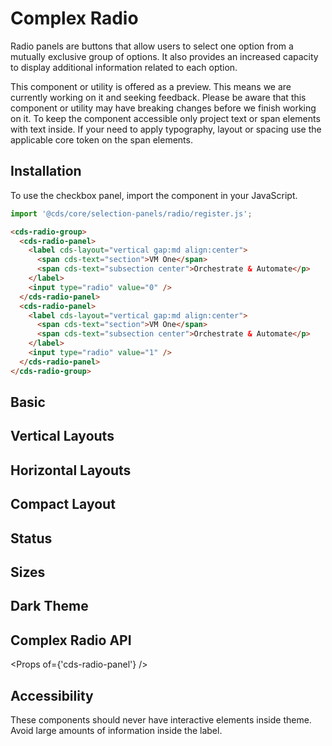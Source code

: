 
<Meta title="Forms/Radio Panel" />

# Complex Radio

Radio panels are buttons that allow users to select one option from a mutually exclusive group of options. It also
provides an increased capacity to display additional information related to each option.

<cds-alert-group status="warning" cds-layout="m-b:lg">
  <cds-alert>
    This component or utility is offered as a preview. This means we are currently working on it and seeking feedback.
    Please be aware that this component or utility may have breaking changes before we finish working on it.
  </cds-alert>
  <cds-alert>
    To keep the component accessible only project text or span elements with text inside. If your need to apply
    typography, layout or spacing use the applicable core token on the span elements.
  </cds-alert>
</cds-alert-group>

## Installation

To use the checkbox panel, import the component in your JavaScript.

```typescript
import '@cds/core/selection-panels/radio/register.js';
```

```html
<cds-radio-group>
  <cds-radio-panel>
    <label cds-layout="vertical gap:md align:center">
      <span cds-text="section">VM One</span>
      <span cds-text="subsection center">Orchestrate & Automate</p>
    </label>
    <input type="radio" value="0" />
  </cds-radio-panel>
  <cds-radio-panel>
    <label cds-layout="vertical gap:md align:center">
      <span cds-text="section">VM One</span>
      <span cds-text="subsection center">Orchestrate & Automate</p>
    </label>
    <input type="radio" value="1" />
  </cds-radio-panel>
</cds-radio-group>
```

## Basic

<Preview>
  <Story id="stories-radio-panel--basic" />
</Preview>

## Vertical Layouts

<Preview>
  <Story id="stories-radio-panel--vertical" />
</Preview>

## Horizontal Layouts

<Preview>
  <Story id="stories-radio-panel--horizontal" />
</Preview>

## Compact Layout

<Preview>
  <Story id="stories-radio-panel--compact" />
</Preview>

## Status

<Preview>
  <Story id="stories-radio-panel--status" />
</Preview>

## Sizes

<Preview>
  <Story id="stories-radio-panel--sizes" />
</Preview>

## Dark Theme

<Preview>
  <Story id="stories-radio-panel--dark-theme" />
</Preview>

## Complex Radio API

<Props of={'cds-radio-panel'} />

## Accessibility

These components should never have interactive elements inside theme. Avoid large amounts of information
inside the label.
